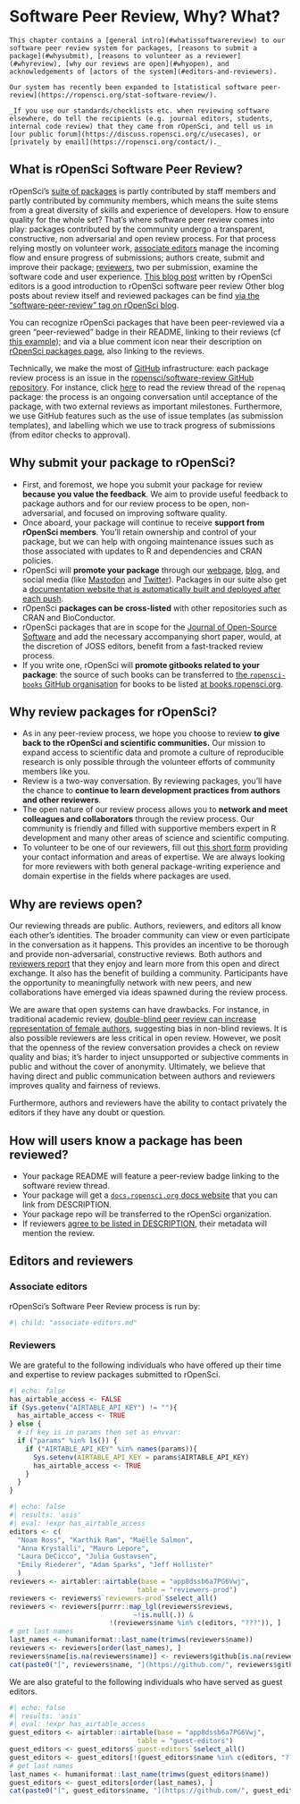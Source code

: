 # Software Peer Review, Why? What? {#softwarereviewintro}

```block
This chapter contains a [general intro](#whatissoftwarereview) to our software peer review system for packages, [reasons to submit a package](#whysubmit), [reasons to volunteer as a reviewer](#whyreview), [why our reviews are open](#whyopen), and acknowledgements of [actors of the system](#editors-and-reviewers).

Our system has recently been expanded to [statistical software peer-review](https://ropensci.org/stat-software-review/).

_If you use our standards/checklists etc. when reviewing software elsewhere, do tell the recipients (e.g. journal editors, students, internal code review) that they came from rOpenSci, and tell us in [our public forum](https://discuss.ropensci.org/c/usecases), or [privately by email](https://ropensci.org/contact/)._ 
```

## What is rOpenSci Software Peer Review? {#whatissoftwarereview}

rOpenSci's [suite of packages](https://ropensci.org/packages/) is partly contributed by staff members and partly contributed by community members, which means the suite stems from a great diversity of skills and experience of developers. How to ensure quality for the whole set? That's where software peer review comes into play: packages contributed by the community undergo a transparent, constructive, non adversarial and open review process. For that process relying mostly on volunteer work, [associate editors](#associateditors) manage the incoming flow and ensure progress of submissions; authors create, submit and improve their package; [reviewers](#reviewers), two per submission, examine the software code and user experience. [This blog post](https://www.numfocus.org/blog/how-ropensci-uses-code-review-to-promote-reproducible-science/) written by rOpenSci editors is a good introduction to rOpenSci software peer review  Other blog posts about review itself and reviewed packages can be find [via the "software-peer-review" tag on rOpenSci blog](https://ropensci.org/tags/software-peer-review/).

You can recognize rOpenSci packages that have been peer-reviewed via a green "peer-reviewed" badge in their README, linking to their reviews (cf [this example](https://github.com/ropensci/restez#locally-query-genbank-)); and via a blue comment icon near their description on [rOpenSci packages page](https://ropensci.org/packages/), also linking to the reviews.

Technically, we make the most of [GitHub](https://github.com/) infrastructure: each package review process is an issue in the [ropensci/software-review GitHub repository](https://github.com/ropensci/software-review/). For instance, click [here](https://github.com/ropensci/software-review/issues/24) to read the review thread of the `ropenaq` package: the process is an ongoing conversation until acceptance of the package, with two external reviews as important milestones. Furthermore, we use GitHub features such as the use of issue templates (as submission templates), and labelling which we use to track progress of submissions (from editor checks to approval).

## Why submit your package to rOpenSci? {#whysubmit}

- First, and foremost, we hope you submit your package for review **because you value the feedback**.  We aim to provide useful feedback to package authors and for our review process to be open, non-adversarial, and focused on improving software quality.
- Once aboard, your package will continue to receive **support from rOpenSci members**.  You'll retain ownership and control of your package, but we can help with ongoing maintenance issues such as those associated with updates to R and dependencies and CRAN policies.
- rOpenSci will **promote your package** through our [webpage](https://ropensci.org/packages/), [blog](https://ropensci.org/blog/), and social media (like [Mastodon](https://fosstodon.org/@ropensci) and [Twitter](https://twitter.com/ropensci)). Packages in our suite also get a [documentation website that is automatically built and deployed after each push](#docsropensci).
- rOpenSci **packages can be cross-listed** with other repositories such as CRAN and BioConductor.
- rOpenSci packages that are in scope for the [Journal of Open-Source Software](https://joss.theoj.org/) and add the necessary accompanying short paper, would, at the discretion of JOSS editors, benefit from a fast-tracked review process.
- If you write one, rOpenSci will **promote gitbooks related to your package**: the source of such books can be transferred to [the `ropensci-books` GitHub organisation](https://github.com/ropensci-books) for books to be listed [at books.ropensci.org](https://books.ropensci.org/).

## Why review packages for rOpenSci? {#whyreview}

- As in any peer-review process, we hope you choose to review **to give back to the rOpenSci and scientific communities.**  Our mission to expand access to scientific data and promote a culture of reproducible research is only possible through the volunteer efforts of community members like you.
- Review is a two-way conversation. By reviewing packages, you'll have the chance to **continue to learn development practices from authors and other reviewers**.
- The open nature of our review process allows you to **network and meet colleagues and collaborators** through the review process. Our community is friendly and filled with supportive members expert in R development and many other areas of science and scientific computing.
- To volunteer to be one of our reviewers, fill out [this short form](https://airtable.com/shrnfDI2S9uuyxtDw) providing your contact information and areas of expertise. We are always looking for more reviewers with both general package-writing experience and domain expertise in the fields where packages are used.

## Why are reviews open? {#whyopen}

Our reviewing threads are public. Authors, reviewers, and editors all know each other's identities. The broader community can view or even participate in the conversation as it happens. This provides an incentive to be thorough and provide non-adversarial, constructive reviews. Both authors and [reviewers report](https://ropensci.org/tags/reviewer/) that they enjoy and learn more from this open and direct exchange. It also has the benefit of building a community. Participants have the opportunity to meaningfully network with new peers, and new collaborations have emerged via ideas spawned during the review process.

We are aware that open systems can have drawbacks. For instance, in traditional academic review, [double-blind peer review can increase representation of female authors](https://www.sciencedirect.com/science/article/pii/S0169534707002704), suggesting bias in non-blind reviews. It is also possible reviewers are less critical in open review. However, we posit that the openness of the review conversation provides a check on review quality and bias; it's harder to inject unsupported or subjective comments in public and without the cover of anonymity. Ultimately, we believe that having direct and public communication between authors and reviewers improves quality and fairness of reviews.

Furthermore, authors and reviewers have the ability to contact privately the editors if they have any doubt or question.

## How will users know a package has been reviewed? {#how-will-users-know-a-package-has-been-reviewed}

- Your package README will feature a peer-review badge linking to the software review thread.
- Your package will get a [`docs.ropensci.org` docs website](#rodocsci) that you can link from DESCRIPTION.
- Your package repo will be transferred to the rOpenSci organization.
- If reviewers [agree to be listed in DESCRIPTION](#authorship), their metadata will mention the review.

## Editors and reviewers {#editors-and-reviewers}

### Associate editors {#associateditors}

rOpenSci's Software Peer Review process is run by:

```r
#| child: "associate-editors.md"
```

### Reviewers {#reviewers}

We are grateful to the following individuals who have offered up their time and expertise to review packages submitted to rOpenSci.

```r
#| echo: false
has_airtable_access <- FALSE
if (Sys.getenv("AIRTABLE_API_KEY") != ""){
  has_airtable_access <- TRUE
} else {
  # if key is in params then set as envvar:
  if ("params" %in% ls()) {
    if ("AIRTABLE_API_KEY" %in% names(params)){
      Sys.setenv(AIRTABLE_API_KEY = params$AIRTABLE_API_KEY)
      has_airtable_access <- TRUE
    }
  }
}
```

```r
#| echo: false
#| results: 'asis'
#| eval: !expr has_airtable_access
editors <- c(
  "Noam Ross", "Karthik Ram", "Maëlle Salmon",
  "Anna Krystalli", "Mauro Lepore", 
  "Laura DeCicco", "Julia Gustavsen",
  "Emily Riederer", "Adam Sparks", "Jeff Hollister"
  )
reviewers <- airtabler::airtable(base = "app8dssb6a7PG6Vwj", 
                                table = "reviewers-prod")
reviewers <- reviewers$`reviewers-prod`$select_all()
reviewers <- reviewers[purrr::map_lgl(reviewers$reviews, 
                               ~!is.null(.)) & 
                         !(reviewers$name %in% c(editors, "???")), ]
# get last names
last_names <- humaniformat::last_name(trimws(reviewers$name))
reviewers <- reviewers[order(last_names), ]
reviewers$name[is.na(reviewers$name)] <- reviewers$github[is.na(reviewers$name)]
cat(paste0("[", reviewers$name, "](https://github.com/", reviewers$github, ")", collapse = " \U00B7 "))
```

We are also grateful to the following individuals who have served as guest editors.

```r
#| echo: false
#| results: 'asis'
#| eval: !expr has_airtable_access
guest_editors <- airtabler::airtable(base = "app8dssb6a7PG6Vwj", 
                                table = "guest-editors")
guest_editors <- guest_editors$`guest-editors`$select_all()
guest_editors <- guest_editors[!(guest_editors$name %in% c(editors, "???")), ]
# get last names
last_names <- humaniformat::last_name(trimws(guest_editors$name))
guest_editors <- guest_editors[order(last_names), ]
cat(paste0("[", guest_editors$name, "](https://github.com/", guest_editors$github, ")", collapse = " \U00B7 "))
```


